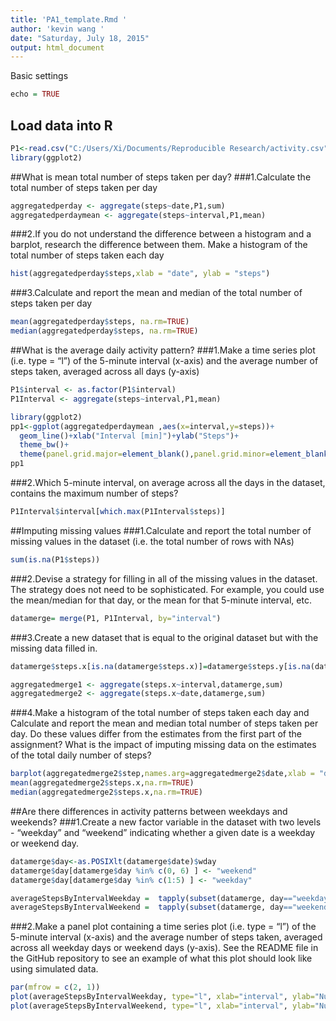```yaml
---
title: 'PA1_template.Rmd '
author: 'kevin wang '
date: "Saturday, July 18, 2015"
output: html_document
---
```




Basic settings
```r
echo = TRUE 
```

## Load data into R
```r
P1<-read.csv("C:/Users/Xi/Documents/Reproducible Research/activity.csv",sep=",",header=TRUE)
library(ggplot2)
```

##What is mean total number of steps taken per day?
###1.Calculate the total number of steps taken per day
```r
aggregatedperday <- aggregate(steps~date,P1,sum)
aggregatedperdaymean <- aggregate(steps~interval,P1,mean)
```
###2.If you do not understand the difference between a histogram and a barplot, research the difference between them. Make a histogram of the total number of steps taken each day
```r
hist(aggregatedperday$steps,xlab = "date", ylab = "steps")
```


###3.Calculate and report the mean and median of the total number of steps taken per day
```r
mean(aggregatedperday$steps, na.rm=TRUE)
median(aggregatedperday$steps, na.rm=TRUE)
```
##What is the average daily activity pattern?
###1.Make a time series plot (i.e. type = "l") of the 5-minute interval (x-axis) and the average number of steps taken, averaged across all days (y-axis)
```r
P1$interval <- as.factor(P1$interval)
P1Interval <- aggregate(steps~interval,P1,mean)

library(ggplot2)
pp1<-ggplot(aggregatedperdaymean ,aes(x=interval,y=steps))+
  geom_line()+xlab("Interval [min]")+ylab("Steps")+
  theme_bw()+
  theme(panel.grid.major=element_blank(),panel.grid.minor=element_blank())
pp1
```
###2.Which 5-minute interval, on average across all the days in the dataset, contains the maximum number of steps?
```r
P1Interval$interval[which.max(P1Interval$steps)]

```
##Imputing missing values
###1.Calculate and report the total number of missing values in the dataset (i.e. the total number of rows with NAs)
```r
sum(is.na(P1$steps))
```
###2.Devise a strategy for filling in all of the missing values in the dataset. The strategy does not need to be sophisticated. For example, you could use the mean/median for that day, or the mean for that 5-minute interval, etc.
```r
datamerge= merge(P1, P1Interval, by="interval")
```
###3.Create a new dataset that is equal to the original dataset but with the missing data filled in.
```r
datamerge$steps.x[is.na(datamerge$steps.x)]=datamerge$steps.y[is.na(datamerge$steps.x)]

aggregatedmerge1 <- aggregate(steps.x~interval,datamerge,sum)
aggregatedmerge2 <- aggregate(steps.x~date,datamerge,sum)
```
###4.Make a histogram of the total number of steps taken each day and Calculate and report the mean and median total number of steps taken per day. Do these values differ from the estimates from the first part of the assignment? What is the impact of imputing missing data on the estimates of the total daily number of steps?
```r
barplot(aggregatedmerge2$step,names.arg=aggregatedmerge2$date,xlab = "date", ylab = "steps")
mean(aggregatedmerge2$steps.x,na.rm=TRUE)
median(aggregatedmerge2$steps.x,na.rm=TRUE)
```
##Are there differences in activity patterns between weekdays and weekends?
###1.Create a new factor variable in the dataset with two levels - "weekday" and "weekend" indicating whether a given date is a weekday or weekend day.
```r
datamerge$day<-as.POSIXlt(datamerge$date)$wday
datamerge$day[datamerge$day %in% c(0, 6) ] <- "weekend"
datamerge$day[datamerge$day %in% c(1:5) ] <- "weekday"

averageStepsByIntervalWeekday =  tapply(subset(datamerge, day=="weekday")$steps.x, subset(datamerge, day=="weekday")$interval, mean)
averageStepsByIntervalWeekend =  tapply(subset(datamerge, day=="weekend")$steps.x, subset(datamerge, day=="weekend")$interval, mean)
```
###2.Make a panel plot containing a time series plot (i.e. type = "l") of the 5-minute interval (x-axis) and the average number of steps taken, averaged across all weekday days or weekend days (y-axis). See the README file in the GitHub repository to see an example of what this plot should look like using simulated data.
```r
par(mfrow = c(2, 1))
plot(averageStepsByIntervalWeekday, type="l", xlab="interval", ylab="Number of steps", main="weekdays")
plot(averageStepsByIntervalWeekend, type="l", xlab="interval", ylab="Number of steps", main="weekend")

 
```





